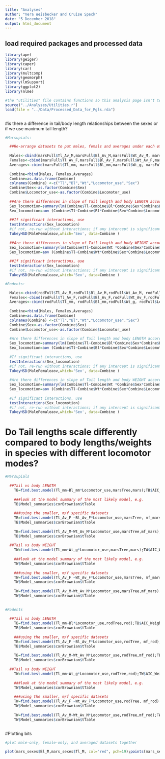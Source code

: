 ```yaml
---
title: "Analyses"
author: "Vera Weisbecker and Cruise Speck"
date: "5 December 2018"
output: html_document
---
```




## load required packages and processed data



```r
library(ape)
library(geiger)
library(caper)
library(car)
library(multcomp)
library(geomorph)
library(lmSupport)
library(ggplot2)
library(nlme)

#the "utilities" file contains functions so this analysis page isn't too cluttered
source("../Analyses/Utilities.r")
load(file = "../Data/Processed_Data_for_Pgls.rda")



```

#is there a difference in tail/body length relationships between the sexes or if we use maximum tail length?

```r
#Marsupials:

  ##Re-arrange datasets to put males, femals and averages under each other, turning into a data frame for column names
  
  Males<-cbind(marsFull$Tl_Av_M,marsFull$Bl_Av_M,marsFull$Wt_Av_M, marsFull$Locomotor_use,rep(1,length(marsFull$Tl_Av_M)))
  Females<-cbind(marsFull$Tl_Av_F,marsFull$Bl_Av_F,marsFull$Wt_Av_F,marsFull$Locomotor_use, rep(2,length(marsFull$Tl_Av_F)))
  Averages<-cbind(marsFull$Tl_mm, marsFull$Bl_mm,marsFull$Wt_g, marsFull$Locomotor_use,rep(3,length(marsFull$Bl_mm)))
  
  Combine=rbind(Males, Females,Averages)
  Combine=as.data.frame(Combine)
  colnames(Combine) <-c("Tl","Bl","Wt","Locomotor_use","Sex")
  Combine$Sex<-as.factor(Combine$Sex)
  Combine$Locomotor_use<-as.factor(Combine$Locomotor_use)
  
  ##Are there differences in slope of Tail length and body LENGTH according to locomotor use, sex, or averages between sexes?
  Sex_locomotion=summary(lm(Combine$Tl~Combine$Bl*Combine$Sex*Combine$Locomotor_use))
  Sex_locomotion=aov (Combine$Tl~Combine$Bl*Combine$Sex*Combine$Locomotor_use)
  
  ##If significant interactions, use
  testInteractions(Sex_locomotion)
  #if not, re-run without interactions; if any intercept is significant, run something like the below
  TukeyHSD(MaleFemaleaov,which='Sex', data=Combine )
  
  ##Are there differences in slope of Tail length and body WEIGHT according to locomotor use, sex, or averages between sexes?
  Sex_locomotion=summary(lm(Combine$Tl~Combine$Wt *Combine$Sex*Combine$Locomotor_use))
  Sex_locomotion=aov (Combine$Tl~Combine$Wt*Combine$Sex*Combine$Locomotor_use)
  
  ##If significant interactions, use
  testInteractions(Sex_locomotion)
  #if not, re-run without interactions; if any intercept is significant, run something like the below
  TukeyHSD(MaleFemaleaov,which='Sex', data=Combine )

#Rodents:

  Males<-cbind(rodFull$Tl_Av_M,rodFull$Bl_Av_M,rodFull$Wt_Av_M, rodFull$Locomotor_use,rep(1,length(rodFull$Tl_Av_M)))
  Females<-cbind(rodFull$Tl_Av_F,rodFull$Bl_Av_F,rodFull$Wt_Av_F,rodFull$Locomotor_use, rep(2,length(rodFull$Tl_Av_F)))
  Averages<-cbind(rodFull$Tl_mm, rodFull$Bl_mm,rodFull$Wt_g, rodFull$Locomotor_use,rep(3,length(rodFull$Bl_mm)))
  
  Combine=rbind(Males, Females,Averages)
  Combine=as.data.frame(Combine)
  colnames(Combine) <-c("Tl","Bl","Wt","Locomotor_use","Sex")
  Combine$Sex<-as.factor(Combine$Sex)
  Combine$Locomotor_use<-as.factor(Combine$Locomotor_use)
  
  #Are there differences in slope of Tail length and body LENGTH according to locomotor use, sex, or averages between sexes?
  Sex_locomotion=summary(lm(Combine$Tl~Combine$Bl*Combine$Sex*Combine$Locomotor_use))
  Sex_locomotion=aov (Combine$Tl~Combine$Bl*Combine$Sex*Combine$Locomotor_use)
  
  #If significant interactions, use
  testInteractions(Sex_locomotion)
  #if not, re-run without interactions; if any intercept is significant, run something like the below
  TukeyHSD(MaleFemaleaov,which='Sex', data=Combine )
  
  #Are there differences in slope of Tail length and body WEIGHT according to locomotor use, sex, or averages between sexes?
  Sex_locomotion=summary(lm(Combine$Tl~Combine$Wt *Combine$Sex*Combine$Locomotor_use))
  Sex_locomotion=aov (Combine$Tl~Combine$Wt*Combine$Sex*Combine$Locomotor_use)
  
  #If significant interactions, use
  testInteractions(Sex_locomotion)
  #if not, re-run without interactions; if any intercept is significant, run something like the below
  TukeyHSD(MaleFemaleaov,which='Sex', data=Combine )


```

# Do Tail lengths scale differently compared to body lengths/weights in species with different locomotor modes?

```r

#Marsupials
    
  ##Tail vs body LENGTH
    TB=find.best.model(Tl_mm~Bl_mm*Locomotor_use,marsTree,mars);TB$AIC_Weights
     
    ###look at the model summary of the most likely model, e.g. 
    TB$Model_summaries$corBrownian$tTable
      
    ###using the smaller, m/f specific datasets
    TB=find.best.model(Tl_Av_F ~Bl_Av_F*Locomotor_use,marsTree, mf_mars);TB$AIC_Weights
    TB$Model_summaries$corBrownian$tTable
      
    TB=find.best.model(Tl_Av_M~Wt_Av_M*Locomotor_use,marsTree,mf_mars);TB$AIC_Weights
    TB$Model_summaries$corBrownian$tTable
  
  ##Tail vs body WEIGHT
    TW=find.best.model(Tl_mm~Wt_g*Locomotor_use,marsTree,mars);TW$AIC_Weights
     
    ###look at the model summary of the most likely model, e.g. 
    TW$Model_summaries$corBrownian$tTable
      
    ###using the smaller, m/f specific datasets
    TW=find.best.model(Tl_Av_F ~Wt_Av_F*Locomotor_use,marsTree, mf_mars);TW$AIC_Weights
    TW$Model_summaries$corBrownian$tTable
      
    TW=find.best.model(Tl_Av_M~Wt_Av_M*Locomotor_use,marsTree,mf_mars);TW$AIC_Weights
    TW$Model_summaries$corBrownian$tTable
  
    
#Rodents
    
  ##Tail vs body LENGTH
    TB=find.best.model(Tl_mm~Bl*Locomotor_use,rodTree,rod);TB$AIC_Weights
    TB$Model_summaries$corBrownian$tTable
      
    ###using the smaller, m/f specific datasets
    TB=find.best.model(Tl_Av_F ~Bl_Av_F*Locomotor_use,rodTree, mf_rod);TB$AIC_Weights
    TB$Model_summaries$corBrownian$tTable
      
    TB=find.best.model(Tl_Av_M~Wt_Av_M*Locomotor_use,rodTree,mf_rod);TB$AIC_Weights
    TB$Model_summaries$corBrownian$tTable
      
  ##Tail vs body WEIGHT
    TW=find.best.model(Tl_mm~Wt_g*Locomotor_use,rodTree,rod);TW$AIC_Weights
     
    ###look at the model summary of the most likely model, e.g. 
    TW$Model_summaries$corBrownian$tTable
      
    ###using the smaller, m/f specific datasets
    TW=find.best.model(Tl_Av_F ~Wt_Av_F*Locomotor_use,rodTree, mf_rod);TW$AIC_Weights
    TW$Model_summaries$corBrownian$tTable
      
    TW=find.best.model(Tl_Av_M~Wt_Av_M*Locomotor_use,rodTree,mf_rod);TW$AIC_Weights
    TW$Model_summaries$corBrownian$tTable
   
```

#Plotting bits

```r
  
#plot male-only, female-only, and averaged datasets together

plot(mars_sexes$Bl_M,mars_sexes$Tl_M, col="red", pch=19);points(mars_sexes$Bl_F,mars_sexes$Tl_F, col="blue", pch=19);points(mars$Blength_mm,mars$Tlength_mm, col="green", pch=19);points(mars$Tl_max~mars$Bl_max, col="pink", pch=19);abline(lm(mars_sexes$Tl_M~mars_sexes$Bl_M), col="red");abline(lm(mars_sexes$Tl_F~mars_sexes$Bl_F), col="blue"); abline(lm(mars$Tlength_mm~mars$Blength_mm), col="green"); abline(lm(mars$Tl_max~mars$Bl_max), col="pink")


```

